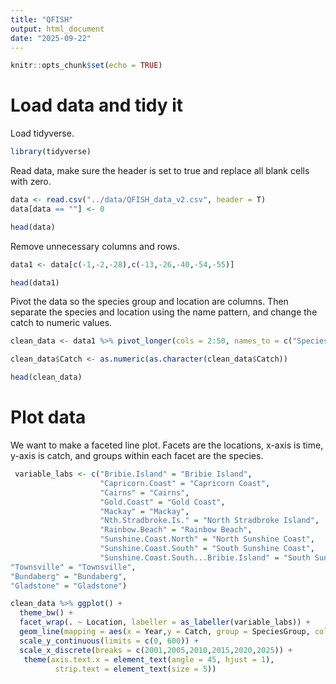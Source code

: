 ```yaml
---
title: "QFISH"
output: html_document
date: "2025-09-22"
---
```


```r
knitr::opts_chunk$set(echo = TRUE)
```
# Load data and tidy it

Load tidyverse.
```r
library(tidyverse)
```

Read data, make sure the header is set to true and replace all blank cells with zero.

```r
data <- read.csv("../data/QFISH_data_v2.csv", header = T)
data[data == ""] <- 0 

head(data)
```


Remove unnecessary columns and rows.
```r
data1 <- data[c(-1,-2,-28),c(-13,-26,-40,-54,-55)]

head(data1)
```

Pivot the data so the species group and location are columns. Then separate the species and location using the name pattern, and change the catch to numeric values.
```r
clean_data <- data1 %>% pivot_longer(cols = 2:50, names_to = c("SpeciesGroup","Location"), values_to = "Catch", names_pattern = "(.+)_(.+)", values_drop_na = T) 

clean_data$Catch <- as.numeric(as.character(clean_data$Catch))

head(clean_data)
```

# Plot data

We want to make a faceted line plot. Facets are the locations, x-axis is time, y-axis is catch, and groups within each facet are the species.
```r
 variable_labs <- c("Bribie.Island" = "Bribie Island", 
                    "Capricorn.Coast" = "Capricorn Coast",
                    "Cairns" = "Cairns",
                    "Gold.Coast" = "Gold Coast",
                    "Mackay" = "Mackay",
                    "Nth.Stradbroke.Is." = "North Stradbroke Island",
                    "Rainbow.Beach" = "Rainbow Beach",
                    "Sunshine.Coast.North" = "North Sunshine Coast", 
                    "Sunshine.Coast.South" = "South Sunshine Coast",
                    "Sunshine.Coast.South...Bribie.Island" = "South Sunshine Coast & Bribie Island",
"Townsville" = "Townsville",
"Bundaberg" = "Bundaberg",
"Gladstone" = "Gladstone")

clean_data %>% ggplot() +
  theme_bw() +
  facet_wrap(. ~ Location, labeller = as_labeller(variable_labs)) +
  geom_line(mapping = aes(x = Year,y = Catch, group = SpeciesGroup, color = SpeciesGroup)) +
  scale_y_continuous(limits = c(0, 600)) + 
  scale_x_discrete(breaks = c(2001,2005,2010,2015,2020,2025)) +
   theme(axis.text.x = element_text(angle = 45, hjust = 1),
          strip.text = element_text(size = 5))
```

